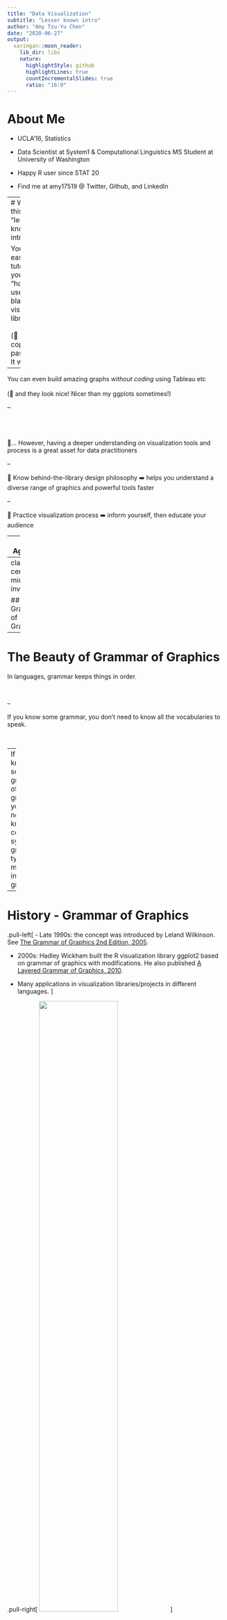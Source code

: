 ```yaml
---
title: "Data Visualization"
subtitle: "Lesser known intro"
author: "Amy Tzu-Yu Chen"
date: "2020-06-27"
output:
  xaringan::moon_reader:
    lib_dir: libs
    nature:
      highlightStyle: github
      highlightLines: true
      countIncrementalSlides: true
      ratio: "16:9"
---
```

# About Me

- UCLA'16, Statistics

- Data Scientist at System1 & Computational Linguistics MS Student at University of Washington

- Happy R user since STAT 20

- Find me at amy17519 @ Twitter, Github, and LinkedIn

---
# Why is this a "lesser known" intro

You can easily find tutorials if you google "how to use "blah blah" visualization library"
<br />
<br />
(🤭 and just copy and paste code! It works!)

--

You can even build amazing graphs *_without coding_* using Tableau etc
<br />
<br />
(🤭 and they look nice! Nicer than my ggplots sometimes!)

--

<br />
<br />
<br />
🤔... However, having a deeper understanding on visualization tools and process is a great asset for data practitioners

--

🤩 Know behind-the-library design philosophy ➡️ helps you understand a diverse range of graphics and powerful tools faster

--

🤩 Practice visualization process ➡️ inform yourself, then educate your audience



---
# Agenda

- Grammar of Graphics

- Strategy

- Visualization Process 
  - Making *_Exploratory_* Graphs
  - Making *_Confirmatory_* Graphs

- Toolbox

- Resources


---
class: center, middle, inverse

## Grammar of Graphics

---

# The Beauty of Grammar of Graphics

In languages, grammar keeps things in order. 

<br />

--

If you know some grammar, you don't need to know all the vocabularies to speak.

<br />

--
If you know some grammar of graphics, you don't need to know all coding syntax or graph types to make an informative graph


---

# History - Grammar of Graphics

.pull-left[
- Late 1990s: the concept was introduced by Leland Wilkinson. See [The Grammar of Graphics 2nd Edition, 2005](https://www.springer.com/gp/book/9780387245447). 

- 2000s: Hadley Wickham built the R visualization library ggplot2 based on grammar of graphics with modifications. He also published [A Layered Grammar of Graphics, 2010](http://vita.had.co.nz/papers/layered-grammar.html). 

- Many applications in visualization libraries/projects in different languages.
]

.pull-right[
<img src="img/01grammar-mapping2.png" width=60%>
]

---

# Grammar of Graphics - Components of Grammar

.center[
<img src="img/01grammar-of-graphics2.png" width = 60% height = 60%>
]

---

# Example Data

```r
library(dslabs)
library(data.table)
library(ggplot2)
data("us_contagious_diseases")
df_measles <- subset(us_contagious_diseases, disease == "Measles")
setDT(df_measles)
CA_Measles <- subset(df_measles, state == "California" & disease == "Measles")
```


```r
# df_measles comes from dataset dslabs::us_contagious_diseases
str(df_measles)
```

```r
head(df_measles)
```


---

# Grammar of Graphics

.left-column[
- Data
- Aesthestics
- Geometry
- Stats
- Facets
- Coordinate
- Theme
]

```r
# Annual reported Measles cases in California
ggplot(data = CA_Measles, aes(x = year, y = count)) +
  geom_line()
```


---

# Grammar of Graphics

.left-column[
- **Data**
- **Aesthestics**
- **Geometry**
- Stats
- Facets
- Coordinate
- Theme
]

```r
# Annual reported Measles cases in California
ggplot(data = CA_Measles, aes(x = year, y = count)) +
  geom_line()
```

---

# Grammar of Graphics

.left-column[
- **Data**
- **Aesthestics**
- **Geometry**
- Stats
- Facets
- Coordinate
- Theme
]

.right-column[

#### Data, Aesthestics(for input data), and Geometry are required to make a minimal graph

```r
* ggplot(aes(x = year, y = count)) + 
*  geom_line() 
* ## Error: `data` must be a data frame.... 🤔

ggplot(data = CA_Measles) + 
  geom_line() 
## Error in order(c(1L, 1L, 1L, 1L, 1L, 1L, 1L, 1L, 1L, 1L, 1L, 1L, 1L, 1L,  : 
## argument 3 is not a vector

ggplot(data = CA_Measles, aes(x = year, y = count))
# No error, but you will get an empty ggplot canvas
```
]

---

# Grammar of Graphics

.left-column[
- **Data**
- **Aesthestics**
- **Geometry**
- Stats
- Facets
- Coordinate
- Theme
]

.right-column[

#### Data, Aesthestics(for input data), and Geometry are required to make a minimal graph

```r
ggplot(aes(x = year, y = count)) + 
  geom_line() 
## Error: `data` must be a data frame.... 🤔

* ggplot(data = CA_Measles) + 
*  geom_line() 
* ## Error in order(c(1L, 1L, 1L, 1L, 1L, 1L, 1L, 1L, 1L, 1L, 1L, 1L, 1L, 1L,  : 
* ## argument 3 is not a vector

ggplot(data = CA_Measles, aes(x = year, y = count))
# No error, but you will get an empty ggplot canvas
```
]

---

# Grammar of Graphics

.left-column[
- **Data**
- **Aesthestics**
- **Geometry**
- Stats
- Facets
- Coordinate
- Theme
]

.right-column[

#### Data, Aesthestics(for input data), and Geometry are required to make a minimal graph

```r
ggplot(aes(x = year, y = count)) + 
  geom_line() 
## Error: `data` must be a data frame.... 🤔

ggplot(data = CA_Measles) + 
 geom_line() 
## Error in order(c(1L, 1L, 1L, 1L, 1L, 1L, 1L, 1L, 1L, 1L, 1L, 1L, 1L, 1L,  : 
## argument 3 is not a vector

* ggplot(data = CA_Measles, aes(x = year, y = count))
* # No error, but you will get an empty ggplot canvas
```
]

---

# Different Library, Similar Syntax, Same Basic Components

```r
library(plotly)
plot_ly(CA_Measles, x = ~year, y = ~count, type = 'scatter', mode = 'lines')

library(highcharter)
hchart(CA_Measles, 'line', hcaes(x = year, y = count)
```

---
class: center, middle, inverse

## Strategy

---

.center[

<img src="img/03choosing-a-good-chart-09.png", width = 80%, height = 80%>

]

---

## Bottomline

- Focus on showing data patterns using an appropriate ~~fancy~~ graph

- *_Informativeness_* >> Clarity >> Aesthestics

- Data visualization could be subjective, but 
<blockquote>
The greatest value of a picture is when it forces us to notice what we never expected to see
.right[-- <cite>John W. Tukey</cite>]
</blockquote>
-- as opposed to what we wanted to confirm.

---
class: center, middle, inverse

## Visualization Process

---

# Making Exploratory Graphs

<blockquote>
to be able to say that we looked one layer deeper, and found nothing, is a definite step forward -- though not as far as to be able to say that we looked deeper and found thus-and-suck
.right[-- <cite>John W. Tukey</cite>]
</blockquote>

- Make LOTS of exploratory graphs, and only present those that can convince yourself and guide the audience through your data analysis

- In this stage, we only care about *_informativeness_*! We will worry about Clarity and Aesthestics in next stage.

---

# Making Exploratory Graphs - Measles

.left-column[
- **Data**
- **Aesthestics**
- **Geometry**
- Stats
- Facets
- Coordinate
- Theme
]

```r
ggplot(data = CA_Measles, aes(x = year, y = count)) +
  geom_line()
```

---

# Making Exploratory Graphs - Measles

.left-column[
- **Data**
- **Aesthestics**
- **Geometry**
- Stats
- **Facets**
- Coordinate
- Theme
]

```r
ggplot(data = df_measles, aes(x = year, y = count)) +
  geom_line() +
  facet_wrap(~state)
```

---

# Making Exploratory Graphs - Measles

.left-column[
- **Data**
- **Aesthestics**
- **Geometry**
- Stats
- Facets
- Coordinate
- Theme
]

```r
df_avg_pop <- df_measles[, .(mean_pop = mean(population, na.rm = TRUE)), state]
ggplot(data = df_avg_pop, aes(x = state, y = mean_pop)) +
  geom_col()
```

---

# Making Exploratory Graphs - Measles

.left-column[
- **Data**
- **Aesthestics**
- **Geometry**
- Stats
- **Facets**
- Coordinate
- Theme
]

```r
ca_wy_noweight <- ggplot(df_measles[state %in% c("California", "Wyoming")], 
                     aes(x = year, y = count)) +
                  geom_line() +
                  facet_wrap(~state)
ca_wy_weighted <- ggplot(df_measles[state %in% c("California", "Wyoming")], 
                     aes(x = year, y = count / (population / 1000000))) +
                  geom_line() +
                  facet_wrap(~state)
```

---

# Making Exploratory Graphs - Measles

.left-column[
- **Data**
- **Aesthestics**
- **Geometry**
- Stats
- **Facets**
- Coordinate
- Theme
]

```r
library(patchwork)
ca_wy_noweight / ca_wy_weighted
```

---

# Making Exploratory Graphs - Measles

.left-column[
- **Data**
- **Aesthestics**
- **Geometry**
- Stats
- **Facets**
- Coordinate
- Theme
]

```r
ggplot(data = df_measles, aes(x = year, y = count / (population / 1000000))) +
  geom_line() +
  facet_wrap(~state)
```

---

# Making Confirmatory Graphs

- Few exploratory graphs need to become confirmatory graphs

- Key findings or evidence in your data analysis that help draw conclusions or inform modeling decisions 

- Now we have the information we want to share, we can work on Clarity and Aesthestics

---

# Making Confirmatory Graphs -- Measles

.left-column[
- **Data**
- **Aesthestics**
- **Geometry**
- Stats
- **Facets**
- **Coordinate**
- **Theme**
]

```r
ggplot(data = df_avg_pop, aes(x = reorder(state, mean_pop), y = mean_pop)) +
  geom_col() + coord_flip() +
  ggtitle("Average US State Population, 1928-2002") +
  scale_y_continuous(labels = scales::comma) +
  xlab("Avg Population") + ylab("State") +
  theme_bw()
```

---

# Making Confirmatory Graphs -- Measles

.left-column[
- **Data**
- **Aesthestics**
- **Geometry**
- Stats
- **Facets**
- **Coordinate**
- **Theme**
]

```r
ggplot(data = df_measles, aes(x = year, y = count / (population / 1000000))) +
  geom_line() + facet_wrap(~state) +
  ggtitle("Measle Cases per Million People by State, 1928-2002") +
  scale_y_continuous(labels = scales::comma) +
  xlab("State") + ylab("Cases/1m Population") +
  theme_bw()
```

---
class: center, middle, inverse

## Toolbox

---

# Visualization Toolbox

- Lots of [ggplot](https://ggplot2.tidyverse.org) extensions
  - [patchwork](https://github.com/thomasp85/patchwork) - arrange and stitch graphs together
  - [gganimate](https://gganimate.com/articles/gganimate.html) - make animated ggplots
  - [ggdendro](https://cran.r-project.org/web/packages/ggdendro/vignettes/ggdendro.html) - make dendrogram in ggplot
  - [ggrepel](https://cran.r-project.org/web/packages/ggrepel/vignettes/ggrepel.html) - display labels nicely
  - [ggradar](https://github.com/ricardo-bion/ggradar) - radar chart
  - [ggmap](https://github.com/dkahle/ggmap) - draw maps
  - [cowplot](https://cran.r-project.org/web/packages/cowplot/vignettes/introduction.html) - arrange graphs to be publication ready
  - [ggiraph](http://davidgohel.github.io/ggiraph/index.html) - make ggplot interactive
  - [geofacet](https://hafen.github.io/geofacet/) - facet on a map

- Color Palettes
  - [r-color-palettes](https://github.com/EmilHvitfeldt/r-color-palettes)
  - [Wes Anderson Palettes](https://github.com/karthik/wesanderson)
  - [html color codes](https://htmlcolorcodes.com/resources/best-color-palette-generators/) - if you really want to customize

---

# Visualization Toolbox

- [Highcharter](http://jkunst.com/highcharter/)

- [Dygraph](https://rstudio.github.io/dygraphs/)

- [Plotly](https://github.com/ropensci/plotly)

- [leaflet](https://rstudio.github.io/leaflet/) - Interactive maps

- [Altair](https://github.com/altair-viz/altair) - Can show distribution in the highlighted region - Python only

---
class: center, middle, inverse

## Resources

---

# Tutorials, Videos, Books, and Paper

- Liz Sander - [Telling stories with data using the grammar of graphics](https://codewords.recurse.com/issues/six/telling-stories-with-data-using-the-grammar-of-graphics)

- Hadley Wickham - [A Layered Grammar of Graphics](https://byrneslab.net/classes/biol607/readings/wickham_layered-grammar.pdf)

- Thomas Lin Pedersen - [ggplot2 Workshop](https://www.youtube.com/watch?v=h29g21z0a68) (video, 4.5hr tutorials with latest dev updates)

- John W. Tukey - [Exploratory Data Analysis, Preface](https://books.google.com/books/about/Exploratory_Data_Analysis.html?id=UT9dAAAAIAAJ&source=kp_book_description)

- Dipanjan (DJ) Sarkar - [A Comprehensive Guide to the Grammar of Graphics for Effective Visualization of Multi-dimensional Data](https://towardsdatascience.com/a-comprehensive-guide-to-the-grammar-of-graphics-for-effective-visualization-of-multi-dimensional-1f92b4ed4149)
---


class: center, middle, inverse

# Thanks!

Slides created using the R package [**xaringan**](https://github.com/yihui/xaringan).
